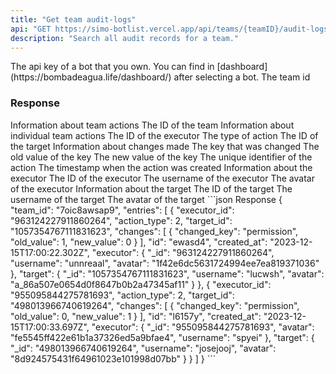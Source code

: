 ```yaml
---
title: "Get team audit-logs"
api: "GET https://simo-botlist.vercel.app/api/teams/{teamID}/audit-logs"
description: "Search all audit records for a team."
---
```


<ParamField header="Authorization" type="string" placeholder="API KEY" required>
  The api key of a bot that you own. You can find in [dashboard](https://bombadeagua.life/dashboard/) after selecting a bot.
</ParamField>
<ParamField type="string" path="teamID" required>
  The team id
</ParamField>

### Response

<ResponseField name="TeamActions" type="object">
    Information about team actions
        <ResponseField name="team_id" type="string">
            The ID of the team
        </ResponseField>
        <ResponseField name="entries" type="array">
            Information about individual team actions
            <Expandable>
                <ResponseField name="executor_id" type="string">
                    The ID of the executor
                </ResponseField>
                <ResponseField name="action_type" type="number">
                    The type of action
                </ResponseField>
                <ResponseField name="target_id" type="string">
                    The ID of the target
                </ResponseField>
                <ResponseField name="changes" type="array">
                    Information about changes made
                    <Expandable>
                        <ResponseField name="changed_key" type="string">
                            The key that was changed
                        </ResponseField>
                        <ResponseField name="old_value" type="number">
                            The old value of the key
                        </ResponseField>
                        <ResponseField name="new_value" type="number">
                            The new value of the key
                        </ResponseField>
                    </Expandable>
                </ResponseField>
                <ResponseField name="id" type="string">
                    The unique identifier of the action
                </ResponseField>
                <ResponseField name="created_at" type="string">
                    The timestamp when the action was created
                </ResponseField>
                <ResponseField name="executor" type="object">
                    Information about the executor
                    <Expandable>
                        <ResponseField name="_id" type="string">
                            The ID of the executor
                        </ResponseField>
                        <ResponseField name="username" type="string">
                            The username of the executor
                        </ResponseField>
                        <ResponseField name="avatar" type="string">
                            The avatar of the executor
                        </ResponseField>
                    </Expandable>
                </ResponseField>
                <ResponseField name="target" type="object">
                    Information about the target
                    <Expandable>
                        <ResponseField name="_id" type="string">
                            The ID of the target
                        </ResponseField>
                        <ResponseField name="username" type="string">
                            The username of the target
                        </ResponseField>
                        <ResponseField name="avatar" type="string">
                            The avatar of the target
                        </ResponseField>
                    </Expandable>
                </ResponseField>
            </Expandable>
        </ResponseField>
</ResponseField>

<ResponseExample>
```json Response
{
  "team_id": "7oic8awsap9",
  "entries": [
    {
      "executor_id": "963124227911860264",
      "action_type": 2,
      "target_id": "1057354767111831623",
      "changes": [
        {
          "changed_key": "permission",
          "old_value": 1,
          "new_value": 0
        }
      ],
      "id": "ewasd4",
      "created_at": "2023-12-15T17:00:22.302Z",
      "executor": {
        "_id": "963124227911860264",
        "username": "unnreaal",
        "avatar": "1f42e6dc5631724994ee7ea819371036"
      },
      "target": {
        "_id": "1057354767111831623",
        "username": "lucwsh",
        "avatar": "a_86a507e0654d0f8647b0b2a47345af11"
      }
    },
    {
      "executor_id": "955095844275781693",
      "action_type": 2,
      "target_id": "498013966740619264",
      "changes": [
        {
          "changed_key": "permission",
          "old_value": 0,
          "new_value": 1
        }
      ],
      "id": "l6157y",
      "created_at": "2023-12-15T17:00:33.697Z",
      "executor": {
        "_id": "955095844275781693",
        "avatar": "fe5545ff422e61b1a37326ed5a9bfae4",
        "username": "spyei"
      },
      "target": {
        "_id": "498013966740619264",
        "username": "josejooj",
        "avatar": "8d924575431f64961023e101998d07bb"
      }
    }
  ]
}
```
</ResponseExample>
